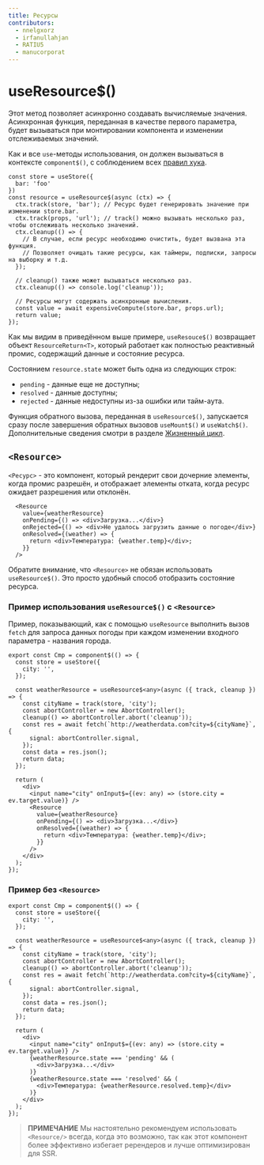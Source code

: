 ```yaml
---
title: Ресурсы
contributors:
  - nnelgxorz
  - irfanullahjan
  - RATIU5
  - manucorporat
---
```


# useResource$()

Этот метод позволяет асинхронно создавать вычисляемые значения. Асинхронная функция, переданная в качестве первого параметра, будет вызываться при монтировании компонента и изменении отслеживаемых значений.

Как и все `use`-методы использования, он должен вызываться в контексте `component$()`, с соблюдением всех [правил хука](./../lifecycle/index.mdx#правила).

```tsx
const store = useStore({
  bar: 'foo'
})
const resource = useResource$(async (ctx) => {
  ctx.track(store, 'bar'); // Ресурс будет генерировать значение при изменении store.bar.
  ctx.track(props, 'url'); // track() можно вызывать несколько раз, чтобы отслеживать несколько значений.
  ctx.cleanup(() => {
    // В случае, если ресурс необходимо очистить, будет вызвана эта функция.
    // Позволяет очищать такие ресурсы, как таймеры, подписки, запросы на выборку и т.д.
  });

  // cleanup() также может вызываться несколько раз.
  ctx.cleanup(() => console.log('cleanup'));

  // Ресурсы могут содержать асинхронные вычисления.
  const value = await expensiveCompute(store.bar, props.url);
  return value;
});
```

Как мы видим в приведённом выше примере, `useResouce$()` возвращает объект `ResourceReturn<T>`, который работает как полностью реактивный промис, содержащий данные и состояние ресурса.

Состоянием `resource.state` может быть одна из следующих строк:

- `pending` - данные еще не доступны;
- `resolved` - данные доступны;
- `rejected` - данные недоступны из-за ошибки или тайм-аута.

Функция обратного вызова, переданная в `useResource$()`, запускается сразу после завершения обратных вызовов `useMount$()` и `useWatch$()`. Дополнительные сведения смотри в разделе [Жизненный цикл](./../lifecycle).

## `<Resource>`

`<Ресурс>` - это компонент, который рендерит свои дочерние элементы, когда промис разрешён, и отображает элементы отката, когда ресурс ожидает разрешения или отклонён.

```tsx
  <Resource
    value={weatherResource}
    onPending={() => <div>Загрузка...</div>}
    onRejected={() => <div>Не удалось загрузить данные о погоде</div>}
    onResolved={(weather) => {
      return <div>Температура: {weather.temp}</div>;
    }}
  />
```

Обратите внимание, что `<Resource>` не обязан использовать `useResource$()`. Это просто удобный способ отобразить состояние ресурса.

### Пример использования `useResource$()` с `<Resource>`

Пример, показывающий, как с помощью `useResource` выполнить вызов `fetch` для запроса данных погоды при каждом изменении входного параметра - названия города.

```tsx
export const Cmp = component$(() => {
  const store = useStore({
    city: '',
  });

  const weatherResource = useResource$<any>(async ({ track, cleanup }) => {
    const cityName = track(store, 'city');
    const abortController = new AbortController();
    cleanup(() => abortController.abort('cleanup'));
    const res = await fetch(`http://weatherdata.com?city=${cityName}`, {
      signal: abortController.signal,
    });
    const data = res.json();
    return data;
  });

  return (
    <div>
      <input name="city" onInput$={(ev: any) => (store.city = ev.target.value)} />
      <Resource
        value={weatherResource}
        onPending={() => <div>Загрузка...</div>}
        onResolved={(weather) => {
          return <div>Температура: {weather.temp}</div>;
        }}
      />
    </div>
  );
});
```

### Пример без `<Resource>`

```tsx
export const Cmp = component$(() => {
  const store = useStore({
    city: '',
  });

  const weatherResource = useResource$<any>(async ({ track, cleanup }) => {
    const cityName = track(store, 'city');
    const abortController = new AbortController();
    cleanup(() => abortController.abort('cleanup'));
    const res = await fetch(`http://weatherdata.com?city=${cityName}`, {
      signal: abortController.signal,
    });
    const data = res.json();
    return data;
  });

  return (
    <div>
      <input name="city" onInput$={(ev: any) => (store.city = ev.target.value)} />
      {weatherResource.state === 'pending' && (
        <div>Загрузка...</div>
      )}
      {weatherResource.state === 'resolved' && (
        <div>Температура: {weatherResource.resolved.temp}</div>
      )}
    </div>
  );
});
```

> **ПРИМЕЧАНИЕ**
> Мы настоятельно рекомендуем использовать `<Resource/>` всегда, когда это возможно, так как этот компонент более эффективно избегает ререндеров и лучше оптимизирован для SSR.
